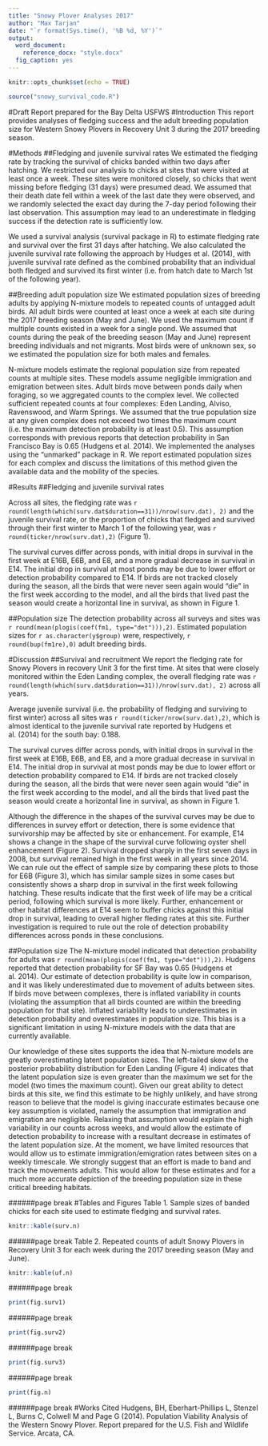 ```yaml
---
title: "Snowy Plover Analyses 2017"
author: "Max Tarjan"
date: "`r format(Sys.time(), '%B %d, %Y')`"
output: 
  word_document:
    reference_docx: "style.docx"
  fig_caption: yes
---
```


```r
knitr::opts_chunk$set(echo = TRUE)
```

```r
source("snowy_survival_code.R")
```


#Draft Report prepared for the Bay Delta USFWS
#Introduction
This report provides analyses of fledging success and the adult breeding population size for Western Snowy Plovers in Recovery Unit 3 during the 2017 breeding season.

#Methods
##Fledging and juvenile survival rates
We estimated the fledging rate by tracking the survival of chicks banded within two days after hatching. We restricted our analysis to chicks at sites that were visited at least once a week. These sites were monitored closely, so chicks that went missing before fledging (31 days) were presumed dead. We assumed that their death date fell within a week of the last date they were observed, and we randomly selected the exact day during the 7-day period following their last observation. This assumption may lead to an underestimate in fledging success if the detection rate is sufficiently low. 

We used a survival analysis (survival package in R) to estimate fledging rate and survival over the first 31 days after hatching. We also calculated the juvenile survival rate following the approach by Hudges et al. (2014), with juvenile survival rate defined as the combined probability that an individual both fledged and survived its first winter  (i.e. from hatch date to March 1st of the following year).

##Breeding adult population size
We estimated population sizes of breeding adults by applying N-mixture models to repeated counts of untagged adult birds. All adult birds were counted at least once a week at each site during the 2017 breeding season (May and June). We used the maximum count if multiple counts existed in a week for a single pond. We assumed that counts during the peak of the breeding season (May and June) represent breeding individuals and not migrants. Most birds were of unknown sex, so we estimated the population size for both males and females. 

N-mixture models estimate the regional population size from repeated counts at multiple sites. These models assume negligible immigration and emigration between sites. Adult birds move between ponds daily when foraging, so we aggregated counts to the complex level. We collected sufficient repeated counts at four complexes: Eden Landing, Alviso, Ravenswood, and Warm Springs. We assumed that the true population size at any given complex does not exceed two times the maximum count (i.e. the maximum detection probability is at least 0.5). This assumption corresponds with previous reports that detection probability in San Francisco Bay is 0.65 (Hudgens et al. 2014). We implemented the analyses using the "unmarked" package in R.  We report estimated population sizes for each complex and discuss the limitations of this method given the available data and the mobility of the species. 


#Results
##Fledging and juvenile survival rates

Across all sites, the fledging rate was `r round(length(which(surv.dat$duration==31))/nrow(surv.dat), 2)` and the juvenile survival rate, or the proportion of chicks that fledged and survived through their first winter to March 1 of the following year, was `r round(ticker/nrow(surv.dat),2)` (Figure 1).

The survival curves differ across ponds, with initial drops in survival in the first week at E16B, E6B, and E8, and a more gradual decrease in survival in E14. The initial drop in survival at most ponds may be due to lower effort or detection probability compared to E14. If birds are not tracked closely during the season, all the birds that were never seen again would "die" in the first week according to the model, and all the birds that lived past the season would create a horizontal line in survival, as shown in Figure 1.

##Population size
The detection probability across all surveys and sites was `r round(mean(plogis(coef(fm1, type="det"))),2)`. Estimated population sizes for `r as.character(y$group)` were, respectively, `r round(bup(fm1re),0)` adult breeding birds. 

#Discussion
##Survival and recruitment
We report the fledging rate for Snowy Plovers in recovery Unit 3 for the first time. At sites that were closely monitored within the Eden Landing complex, the overall fledging rate was `r round(length(which(surv.dat$duration==31))/nrow(surv.dat), 2)` across all years. 

Average juvenile survival (i.e. the probability of fledging and surviving to first winter) across all sites was `r round(ticker/nrow(surv.dat),2)`, which is almost identical to the juvenile survival rate reported by Hudgens et al. (2014) for the south bay: 0.188. 

The survival curves differ across ponds, with initial drops in survival in the first week at E16B, E6B, and E8, and a more gradual decrease in survival in E14. The initial drop in survival at most ponds may be due to lower effort or detection probability compared to E14. If birds are not tracked closely during the season, all the birds that were never seen again would "die" in the first week according to the model, and all the birds that lived past the season would create a horizontal line in survival, as shown in Figure 1.

Although the difference in the shapes of the survival curves may be due to differences in survey effort or detection, there is some evidence that survivorship may be affected by site or enhancement. For example, E14 shows a change in the shape of the survival curve following oyster shell enhancement (Figure 2). Survival dropped sharply in the first seven days in 2008, but survival remained high in the first week in all years since 2014. We can rule out the effect of sample size by comparing these plots to those for E6B (Figure 3), which has similar sample sizes in some cases but consistently shows a sharp drop in survival in the first week following hatching. These results indicate that the first week of life may be a critical period, following which survival is more likely. Further, enhancement or other habitat differences at E14 seem to buffer chicks against this initial drop in survival, leading to overall higher fleding rates at this site.  Further investigation is required to rule out the role of detection probability differences across ponds in these conclusions.

##Population size
The N-mixture model indicated that detection probability for adults was `r round(mean(plogis(coef(fm1, type="det"))),2)`. Hudgens reported that detection probability for SF Bay was 0.65 (Hudgens et al. 2014). Our estimate of detection probability is quite low in comparison, and it was likely underestimated due to movement of adults between sites. If birds move between complexes, there is inflated variability in counts (violating the assumption that all birds counted are within the breeding population for that site). Inflated variablilty leads to underestimates in detection probability and overestimates in population size. This bias is a significant limitation in using N-mixture models with the data that are currently available.

Our knowledge of these sites supports the idea that N-mixture models are greatly overestimating latent population sizes. The left-tailed skew of the posterior probability distribution for Eden Landing (Figure 4) indicates that the latent population size is even greater than the maximum we set for the model (two times the maximum count). Given our great ability to detect birds at this site, we find this estimate to be highly unlikely, and have strong reason to believe that the model is giving inaccurate estimates because one key assumption is violated, namely the assumption that immigration and emigration are negligible. Relaxing that assumption would explain the high variability in our counts across weeks, and would allow the estimate of detection probability to increase with a resultant decrease in estimates of the latent population size. At the moment, we have limited resources that would allow us to estimate immigration/emigration rates between sites on a weekly timescale. We strongly suggest that an effort is made to band and track the movements adults. This would allow for these estimates and for a much more accurate depiction of the breeding population size in these critical breeding habitats.

######page break
#Tables and Figures
Table 1. Sample sizes of banded chicks for each site used to estimate fledging and survival rates.
```r
knitr::kable(surv.n)
```

######page break
Table 2. Repeated counts of adult Snowy Plovers in Recovery Unit 3 for each week during the 2017 breeding season (May and June).
```r
knitr::kable(uf.n)
```

######page break
```r

print(fig.surv1)
```

######page break
```r

print(fig.surv2)
```

######page break
```r

print(fig.surv3)
```

######page break
```r

print(fig.n)
```

######page break
#Works Cited
Hudgens, BH, Eberhart-Phillips L, Stenzel L, Burns C, Colwell M and Page G (2014). Population Viability Analysis of the Western Snowy Plover. Report prepared for the U.S. Fish and Wildlife Service. Arcata, CA.